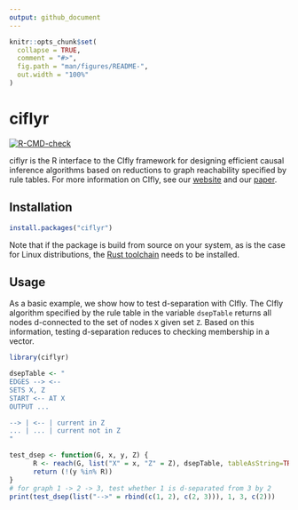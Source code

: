 ```yaml
---
output: github_document
---
```


<!-- README.md is generated from README.Rmd. Please edit that file -->

```r
knitr::opts_chunk$set(
  collapse = TRUE,
  comment = "#>",
  fig.path = "man/figures/README-",
  out.width = "100%"
)
```

# ciflyr

<!-- badges: start -->
[![R-CMD-check](https://github.com/mwien/CIfly/actions/workflows/R-CMD-check.yaml/badge.svg)](https://github.com/mwien/CIfly/actions/workflows/R-CMD-check.yaml)
<!-- badges: end -->

ciflyr is the R interface to the CIfly framework for designing efficient causal inference algorithms based on reductions to graph reachability specified by rule tables. For more information on CIfly, see our [website](https://cifly.pages.dev/) and our [paper](https://arxiv.org/abs/2506.15758).

## Installation

``` r
install.packages("ciflyr")
```

Note that if the package is build from source on your system, as is the case for Linux distributions, the [Rust toolchain](https://rustup.rs/) needs to be installed.


## Usage

As a basic example, we show how to test d-separation with CIfly. The CIfly algorithm specified by the rule table in the variable `dsepTable` returns all nodes d-connected to the set of nodes `X` given set `Z`. Based on this information, testing d-separation reduces to checking membership in a vector.

```r
library(ciflyr)

dsepTable <- "
EDGES --> <--
SETS X, Z
START <-- AT X
OUTPUT ...

--> | <-- | current in Z
... | ... | current not in Z
"

test_dsep <- function(G, x, y, Z) {
      R <- reach(G, list("X" = x, "Z" = Z), dsepTable, tableAsString=TRUE)
      return (!(y %in% R))
}
# for graph 1 -> 2 -> 3, test whether 1 is d-separated from 3 by 2
print(test_dsep(list("-->" = rbind(c(1, 2), c(2, 3))), 1, 3, c(2)))
```
